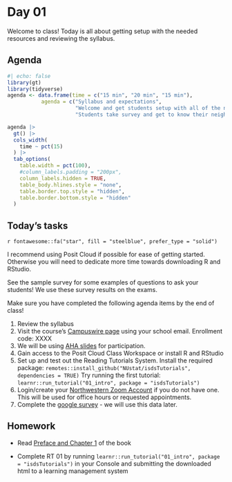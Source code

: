 # Day 01 {.unnumbered}

Welcome to class! Today is all about getting setup with the needed resources and reviewing the syllabus.

## Agenda

```r
#| echo: false
library(gt)
library(tidyverse)
agenda <- data.frame(time = c("15 min", "20 min", "15 min"),
           agenda = c("Syllabus and expectations",
                      "Welcome and get students setup with all of the needed resources",
                      "Students take survey and get to know their neighbors"))

agenda |> 
  gt() |> 
  cols_width(
    time ~ pct(15)
  ) |> 
  tab_options(
    table.width = pct(100),
    #column_labels.padding = "200px",
    column_labels.hidden = TRUE,
    table_body.hlines.style = "none",
    table.border.top.style = "hidden",
    table.border.bottom.style = "hidden"
  )
```


<!-- \~ 15 min <span class="tab"> Syllabus and expectations -->

<!-- \~ 20 min <span class="tab"> Welcome and get students setup with all of the needed resources -->

<!-- \~ 15 min <span class="tab"> Students take survey and get to know their neighbors -->

<!-- ## Slide Deck -->

## Today's tasks
<!-- ::: {.callout-important icon="false"} -->
<!-- ## Teaching note: -->

::: {.cols data-latex=""}
::: {.col data-latex="{0.15\\textwidth}"}

`r fontawesome::fa("star", fill = "steelblue", prefer_type = "solid")`

:::

::: {.col data-latex="{0.85\\textwidth}"}
I recommend using Posit Cloud if possible for ease of getting started. Otherwise you will need to dedicate more time towards downloading R and RStudio.

See the sample survey for some examples of questions to ask your students! We use these survey results on the exams.
:::
:::

<!-- ::: -->

Make sure you have completed the following agenda items by the end of class!

1.  Review the syllabus
2.  Visit the course's [Campuswire page](https://campuswire.com) using your school email. Enrollment code: XXXX
3.  We will be using [AHA slides](https://ahaslides.com) for participation.
4.  Gain access to the Posit Cloud Class Workspace or install R and RStudio
5.  Set up and test out the Reading Tutorials System. Install the required package: `remotes::install_github("NUstat/isdsTutorials", dependencies = TRUE)` Try running the first tutorial: `learnr::run_tutorial("01_intro", package = "isdsTutorials")`
6.  Login/create your [Northwestern Zoom Account](https://northwestern.zoom.us/) if you do not have one. This will be used for office hours or requested appointments.
7.  Complete the [google survey](https://forms.gle/eoPS2oXfPumsWaCd7) - we will use this data later.

<!-- ------------------------------------------------------------------------ -->

## Homework

-   Read [Preface and Chapter 1](https://nustat.github.io/intro-stat-data-sci/) of the book

-   Complete RT 01 by running `learnr::run_tutorial("01_intro", package = "isdsTutorials")` in your Console and submitting the downloaded html to a learning management system
